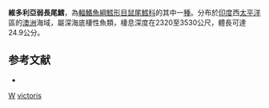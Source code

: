 {{Speciesbox
| taxon = Asthenomacrurus victoris
| status = NE
| status_system = iucn3.1
| trend = unknow
| binomial_authority = [[Sazonov|Sazonov]] & [[Shcherbachev|Shcherbachev]], 1982
}}
'''維多利亞弱長尾鱈'''，為[[輻鰭魚綱|輻鰭魚綱]][[鱈形目|鱈形目]][[鼠尾鱈科|鼠尾鱈科]]的其中一[[種|種]]。分布於[[印度|印度]]西[[太平洋|太平洋]]區的[[澳洲|澳洲]]海域，屬深海底棲性魚類，棲息深度在2320至3530公尺，體長可達24.9公分。

==参考文献==
*{{FishBase_species|genus=Asthenomacrurus|species=victoris|year=2011|month=12}}

{{鱈形目小作品}}
{{taxonbar}}
[[Category:_1982年描述的鱼类|W]]
[[Category:弱長尾鱈屬|victoris]]